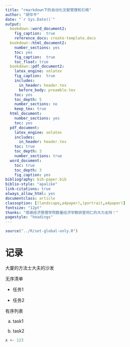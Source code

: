 ```yaml
---
title: "rmarkdown下的自动化文献管理和引用"
author: "胡华平"
date: "`r Sys.Date()`"
output: 
  bookdown::word_document2: 
    fig_caption:  true
    reference_docx: create-template.docx
  bookdown::html_document2:
    number_sections: yes
    toc: yes
    fig_caption:  true
    toc_float: true
  bookdown::pdf_document2:
    latex_engine: xelatex
    fig_caption:  true
    includes:
      in_header: header.tex
      before_body: preamble.tex
    toc: yes
    toc_depth: 5
    number_sections: no
    keep_tex: true
  html_document:
    number_sections: yes
    toc: yes
  pdf_document: 
    latex_engine: xelatex
    includes:
      in_header: header.tex
    toc: true
    toc_depth: 3
    number_sections: true
  word_document:
    toc: true
    toc_depth: 3
    fig_caption: yes
bibliography: bib-paper.bib
biblio-style: "apalike"
link-citations: true
always_allow_html: yes
documentclass: article
classoption: [(landscape,a4paper),(portrait,a4paper)]
fontsize: "12pt"
thanks: "感谢经济管理学院数量经济学教研室同仁的大力支持！"
pagestyle: "headings"
---
```



```r
source("../R/set-global-only.R")
```


# 记录

大厦的方法士大夫的沙发

无序清单

- 任务1

- 任务2


有序列表

a. task1

b. task2


```r
x <- 123
```

